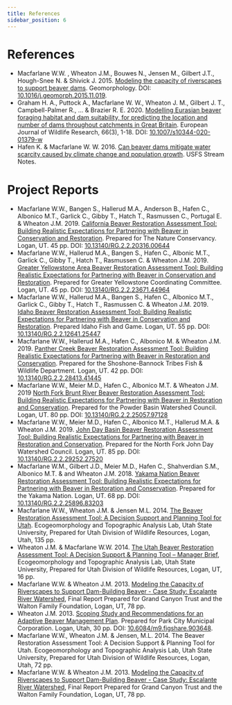 ```yaml
---
title: References
sidebar_position: 6
---
```


# References

- Macfarlane W.W. , Wheaton J.M., Bouwes N., Jensen M., Gilbert J.T., Hough-Snee N. & Shivick J. 2015. [Modeling the capacity of riverscapes to support beaver dams](https://www.researchgate.net/publication/285590037_Modeling_the_capacity_of_riverscapes_to_support_beaver_dams). Geomorphology. DOI: [10.1016/j.geomorph.2015.11.019](http://dx.doi.org/10.1016/j.geomorph.2015.11.019).
- Graham H. A., Puttock A., Macfarlane W. W., Wheaton J. M., Gilbert J. T., Campbell-Palmer R., ... & Brazier R. E. 2020. [Modelling Eurasian beaver foraging habitat and dam suitability, for predicting the location and number of dams throughout catchments in Great Britain](https://link.springer.com/article/10.1007/s10344-020-01379-w). European Journal of Wildlife Research, 66(3), 1-18. DOI: [10.1007/s10344-020-01379-w](https://doi.org/10.1007/s10344-020-01379-w)
- Hafen K. & Macfarlane W. W. 2016. [Can beaver dams mitigate water scarcity caused by climate change and population growth](https://www.researchgate.net/publication/309764729_Can_beaver_dams_mitigate_water_scarcity_caused_by_climate_change_and_population_growth). USFS Stream Notes.

# Project Reports

- Macfarlane W.W., Bangen S., Hallerud M.A., Anderson B., Hafen C., Albonico M.T., Garlick C., Gibby T., Hatch T., Rasmussen C., Portugal E. & Wheaton J.M. 2019. [California Beaver Restoration  Assessment Tool: Building Realistic Expectations for Partnering with Beaver in Conservation and Restoration](https://www.researchgate.net/publication/344076249_CALIFORNIA_BEAVER_RESTORATION_ASSESSMENT_TOOL_Building_Realistic_Expectations_for_Partnering_with_Beaver_in_Conservation_and_Restoration_Recommended_Citation). Prepared for The Nature Conservancy. Logan, UT. 45 pp. DOI: [10.13140/RG.2.2.20316.00644](https://www.researchgate.net/publication/344076249_CALIFORNIA_BEAVER_RESTORATION_ASSESSMENT_TOOL_Building_Realistic_Expectations_for_Partnering_with_Beaver_in_Conservation_and_Restoration_Recommended_Citation)
- Macfarlane W.W., Hallerud M.A., Bangen S., Hafen C., Albonic M.T., Garlick C., Gibby T., Hatch T., Rasmussen C. & Wheaton J.M. 2019. [Greater Yellowstone Area Beaver Restoration Assessment Tool: Building Realistic Expectations for Partnering with Beaver in Conservation and Restoration](https://www.researchgate.net/publication/346400990_GREATER_YELLOWSTONE_AREA_BEAVER_RESTORATION_ASSESSMENT_TOOL_Building_Realistic_Expectations_for_Partnering_with_Beaver_in_Conservation_and_Restoration_GYA_BRAT_Recommended_Citation). Prepared for Greater Yellowstone Coordinating Committee. Logan, UT. 45 pp. DOI: [10.13140/RG.2.2.23671.44964](https://www.researchgate.net/publication/346400990_GREATER_YELLOWSTONE_AREA_BEAVER_RESTORATION_ASSESSMENT_TOOL_Building_Realistic_Expectations_for_Partnering_with_Beaver_in_Conservation_and_Restoration_GYA_BRAT_Recommended_Citation)
- Macfarlane W.W., Hallerud M.A., Bangen S., Hafen C., Albonico M.T., Garlick C., Gibby T., Hatch T., Rasmussen C. & Wheaton J.M. 2019. [Idaho Beaver Restoration Assessment Tool: Building Realistic Expectations for Partnering with Beaver in Conservation and Restoration](https://www.researchgate.net/publication/334401825_IDAHO_BEAVER_RESTORATION_ASSESSMENT_TOOL_Building_Realistic_Expectations_for_Partnering_with_Beaver_in_Conservation_and_Restoration). Prepared Idaho Fish and Game. Logan, UT. 55 pp. DOI: [10.13140/RG.2.2.12641.25447](https://www.researchgate.net/publication/334401825_IDAHO_BEAVER_RESTORATION_ASSESSMENT_TOOL_Building_Realistic_Expectations_for_Partnering_with_Beaver_in_Conservation_and_Restoration)
- Macfarlane W.W., Hallerud M.A., Hafen C., Albonico M. & Wheaton J.M. 2019. [Panther Creek Beaver Restoration Assessment Tool: Building Realistic Expectations for Partnering with Beaver in Restoration and Conservation](https://www.researchgate.net/publication/332058266_PANTHER_CREEK_BEAVER_RESTORATION_ASSESSMENT_TOOL_BUILDING_REALISTIC_EXPECTATIONS_FOR_PARTNERING_WITH_BEAVER_IN_RESTORATION_CONSERVATION_Recommended_Citation). Prepared for the Shoshone-Bannock Tribes Fish & Wildlife Department. Logan, UT. 42 pp. DOI: [10.13140/RG.2.2.28413.41445](https://www.researchgate.net/publication/332058266_PANTHER_CREEK_BEAVER_RESTORATION_ASSESSMENT_TOOL_BUILDING_REALISTIC_EXPECTATIONS_FOR_PARTNERING_WITH_BEAVER_IN_RESTORATION_CONSERVATION_Recommended_Citation)
- Macfarlane W.W., Meier M.D., Hafen C., Albonico M.T. & Wheaton J.M. 2019 [North Fork Brunt River Beaver Restoration Assessment Tool: Building Realistic Expectations for Partnering with Beaver in Restoration and Conservation](https://www.researchgate.net/publication/332058009_North_Fork_Brunt_River_BRAT_Final_Report). Prepared for the Powder Basin Watershed Council. Logan, UT. 80 pp. DOI: [10.13140/RG.2.2.25057.97128](https://www.researchgate.net/publication/332058009_North_Fork_Brunt_River_BRAT_Final_Report)
- Macfarlane W.W.,  Meier  M.D.,  Hafen  C.,  Albonico  M.T.,  Hallerud M.A. & Wheaton J.M. 2019. [John Day Basin Beaver Restoration Assessment Tool: Building Realistic Expectations for Partnering with Beaver in Restoration and Conservation](https://www.researchgate.net/publication/332057997_John_Day_Basin_BRAT_Final_Report). Prepared for the North Fork John Day Watershed Council. Logan, UT. 85 pp. DOI: [10.13140/RG.2.2.29252.27520](https://www.researchgate.net/publication/332057997_John_Day_Basin_BRAT_Final_Report)
- Macfarlane W.M., Gilbert J.D., Meier M.D., Hafen C., Shahverdian S.M., Albonico M.T. & and Wheaton J.M. 2018. [Yakama Nation Beaver Restoration Assessment Tool: Building Realistic Expectations for  Partnering with Beaver in Restoration and Conservation](https://www.researchgate.net/publication/332058071_YAKAMA_NATION_BEAVER_RESTORATION_ASSESSMENT_TOOL). Prepared for the Yakama Nation. Logan, UT. 68 pp. DOI: [10.13140/RG.2.2.25896.83203](https://www.researchgate.net/publication/332058071_YAKAMA_NATION_BEAVER_RESTORATION_ASSESSMENT_TOOL)
- Macfarlane W.W., Wheaton J.M. & Jensen M.L. 2014. [The Beaver Restoration Assessment Tool: A Decision Support and Planning Tool for Utah](http://etal.usu.edu/Downloads/BRAT/UTAH_BRAT_FinalReport.pdf). Ecogeomorphology and Topographic Analysis Lab, Utah State University, Prepared for Utah Division of Wildlife Resources, Logan, Utah, 135 pp.
- Wheaton J.M. & Macfarlane W.W. 2014. [The Utah Beaver Restoration Assessment Tool: A Decision Support & Planning Tool – Manager Brief](http://etal.usu.edu/Downloads/BRAT/UTAH_BRAT_Management%20Brief.pdf), Ecogeomorphology and Topographic Analysis Lab, Utah State University, Prepared for Utah Division of Wildlife Resources, Logan, UT, 16 pp.
- Macfarlane W.W. & Wheaton J.M. 2013. [Modeling the Capacity of Riverscapes to Support Dam-Building Beaver - Case Study: Escalante River Watershed](http://etal.usu.edu/GCT/BRAT_Final_Report.pdf), Final Report Prepared for Grand Canyon Trust and the Walton Family Foundation, Logan, UT, 78 pp.
- Wheaton J.M. 2013. [Scoping Study and Recommendations for an Adaptive Beaver Management Plan](http://etal.usu.edu/Reports/Beaver_Management_Plan_Recc_Park_City_%20Report_FINAL.pdf). Prepared for Park City  Municipal Corporation. Logan, Utah, 30 pp.  DOI: [10.6084/m9.figshare.903648](http://dx.doi.org/10.6084/m9.figshare.903648).
- Macfarlane W.W., Wheaton J.M. & Jensen, M.L. 2014. The Beaver Restoration Assessment Tool: A Decision Support & Planning Tool for Utah. Ecogeomorphology and Topographic Analysis Lab, Utah State University, Prepared for Utah Division of Wildlife Resources, Logan, Utah, 72 pp.
- Macfarlane W.W. & Wheaton J.M. 2013. [Modeling the Capacity of Riverscapes to Support Dam-Building Beaver - Case Study: Escalante River Watershed](http://etal.usu.edu/GCT/BRAT_Final_Report.pdf), Final Report Prepared for Grand Canyon Trust and the Walton Family Foundation, Logan, UT, 78 pp.
